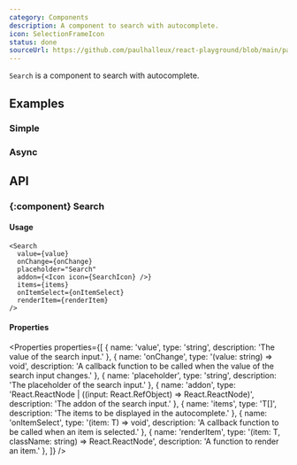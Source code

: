 ```yaml
---
category: Components
description: A component to search with autocomplete.
icon: SelectionFrameIcon
status: done
sourceUrl: https://github.com/paulhalleux/react-playground/blob/main/packages/playground/src/components/Search/Search.tsx
---
```



`Search` is a component to search with autocomplete.

## Examples

### Simple

<Example name="Search/Simple" highlight="15-19" />

### Async

<Example name="Search/Async" highlight="9-22" />

## API

### \{:component} Search

#### Usage

```tsx
<Search
  value={value}
  onChange={onChange}
  placeholder="Search"
  addon={<Icon icon={SearchIcon} />}
  items={items}
  onItemSelect={onItemSelect}
  renderItem={renderItem}
/>
```

#### Properties

<Properties properties={[
  { name: 'value', type: 'string', description: 'The value of the search input.' },
  { name: 'onChange', type: '(value: string) => void', description: 'A callback function to be called when the value of the search input changes.' },
  { name: 'placeholder', type: 'string', description: 'The placeholder of the search input.' },
  { name: 'addon', type: 'React.ReactNode | ((input: React.RefObject<HTMLInputElement>) => React.ReactNode)', description: 'The addon of the search input.' },
  { name: 'items', type: 'T[]', description: 'The items to be displayed in the autocomplete.' },
  { name: 'onItemSelect', type: '(item: T) => void', description: 'A callback function to be called when an item is selected.' },
  { name: 'renderItem', type: '(item: T, className: string) => React.ReactNode', description: 'A function to render an item.' },
]} />